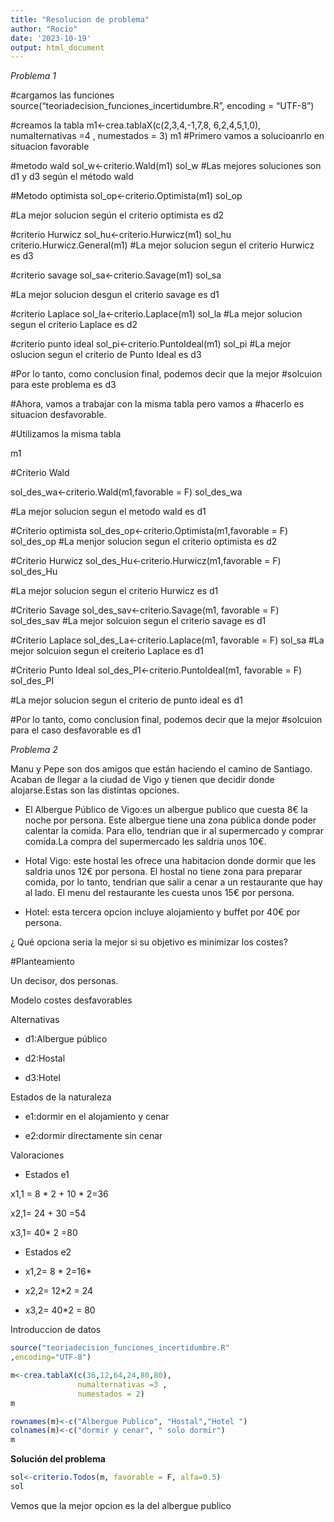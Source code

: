 ```yaml
---
title: "Resolucion de problema"
author: "Rocío"
date: '2023-10-19'
output: html_document
---
```

*Problema 1 *

#cargamos las funciones
source("teoriadecision_funciones_incertidumbre.R", encoding = "UTF-8")


#creamos la tabla 
m1<-crea.tablaX(c(2,3,4,-1,7,8,
                  6,2,4,5,1,0),
                numalternativas =4 ,
                numestados = 3)
m1
#Primero vamos a solucioanrlo en situacion favorable 

#metodo wald
sol_w<-criterio.Wald(m1)
sol_w
#Las mejores soluciones son d1 y d3 según el método wald

#Metodo optimista
sol_op<-criterio.Optimista(m1)
sol_op

#La mejor solucion según el criterio optimista es d2 


#criterio Hurwicz
sol_hu<-criterio.Hurwicz(m1)
sol_hu
criterio.Hurwicz.General(m1)
#La mejor solucion segun el criterio Hurwicz es d3

#criterio savage 
sol_sa<-criterio.Savage(m1)
sol_sa

#La mejor solucion desgun el criterio savage es d1 

#criterio Laplace
sol_la<-criterio.Laplace(m1)
sol_la
#La mejor solucion segun el criterio Laplace es d2 

#criterio punto ideal
sol_pi<-criterio.PuntoIdeal(m1)
sol_pi
#La mejor oslucion segun el criterio de Punto Ideal es d3
 

#Por lo tanto, como conclusion final, podemos decir que la mejor
#solcuion para este problema es d3

#Ahora, vamos a trabajar con la misma tabla pero vamos a 
#hacerlo es situacion desfavorable. 

#Utilizamos la misma tabla 

m1

#Criterio Wald 

sol_des_wa<-criterio.Wald(m1,favorable = F)
sol_des_wa

#La mejor solucion segun el metodo wald es d1 

#Criterio optimista 
sol_des_op<-criterio.Optimista(m1,favorable = F)
sol_des_op
#La menjor solucion segun el criterio optimista es d2


#Criterio Hurwicz 
sol_des_Hu<-criterio.Hurwicz(m1,favorable = F)
sol_des_Hu

#La mejor solucion segun el criterio Hurwicz es d1 

#Criterio Savage 
sol_des_sav<-criterio.Savage(m1, favorable = F)
sol_des_sav
#La mejor solcuion segun el criterio savage es d1 

#Criterio Laplace 
sol_des_La<-criterio.Laplace(m1, favorable = F)
sol_sa
#La mejor solcuion segun el creiterio Laplace es d1 



#Criterio Punto Ideal 
sol_des_PI<-criterio.PuntoIdeal(m1, favorable = F)
sol_des_PI

#La mejor solucion segun el criterio de punto ideal es d1 

#Por lo tanto, como conclusion final, podemos decir que la mejor
#solcuion para el caso desfavorable es d1





*Problema 2*

Manu y Pepe son dos amigos que están haciendo el camino de Santiago. Acaban de llegar a la ciudad de Vigo y tienen que decidir donde alojarse.Estas son las distintas opciones.

-   El Albergue Público de Vigo:es un albergue publico que cuesta 8€ la noche por persona. Este albergue tiene una zona pública donde poder calentar la comida. Para ello, tendrian que ir al supermercado y comprar comida.La compra del supermercado les saldria unos 10€.

-   Hotal Vigo: este hostal les ofrece una habitacion donde dormir que les saldria unos 12€ por persona. El hostal no tiene zona para preparar comida, por lo tanto, tendrian que salir a cenar a un restaurante que hay al lado. El menu del restaurante les cuesta unos 15€ por persona.

-   Hotel: esta tercera opcion incluye alojamiento y buffet por 40€ por persona.

¿ Qué opciona seria la mejor si su objetivo es minimizar los costes?


#Planteamiento

Un decisor, dos personas.

Modelo costes desfavorables

Alternativas

-   d1:Albergue público

-   d2:Hostal

-   d3:Hotel

Estados de la naturaleza

-   e1:dormir en el alojamiento y cenar

-   e2:dormir directamente sin cenar

Valoraciones

-   Estados e1

x1,1 = 8 * 2 + 10 * 2=36

x2,1= 24 + 30 =54

x3,1= 40* 2 =80

-   Estados e2

-   x1,2= 8 * 2=16*

-   x2,2= 12*2 = 24

-   x3,2= 40*2 = 80

Introduccion de datos

```r
source("teoriadecision_funciones_incertidumbre.R"
,encoding="UTF-8")

m<-crea.tablaX(c(36,12,64,24,80,80),
               numalternativas =3 ,
               numestados = 2)
m

rownames(m)<-c("Albergue Publico", "Hostal","Hotel ")
colnames(m)<-c("dormir y cenar", " solo dormir")
m
```

**Solución del problema**

```r
sol<-criterio.Todos(m, favorable = F, alfa=0.5)
sol
```
Vemos que la mejor opcion es la del albergue publico 
